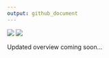 ```yaml
---
output: github_document
---
```


<!-- README.md is generated from README.Rmd. Please edit that file -->

![](https://img.shields.io/badge/Status-Developing-orange.svg)
[![](https://github.com/jrgant/quickdag/releases/tag/v0.2.1)](https://img.shields.io/badge/Latest--Release-v0.2.1-green.svg)

Updated overview coming soon...
